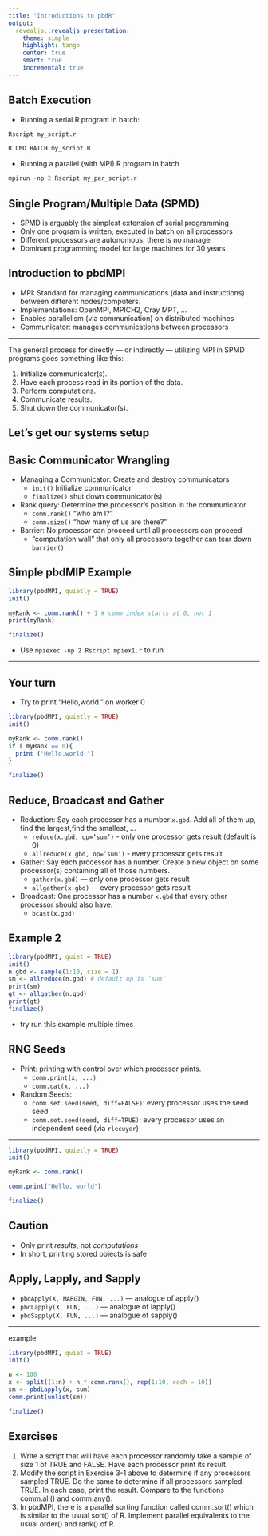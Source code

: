```yaml
---
title: "Introductions to pbdR"
output:
  revealjs::revealjs_presentation:
    theme: simple
    highlight: tango
    center: true
    smart: true
    incremental: true
---
```


## Batch Execution

- Running a serial R program in batch: 

```r
Rscript my_script.r 

R CMD BATCH my_script.R
```
- Running a parallel (with MPI) R program in batch

```r
mpirun -np 2 Rscript my_par_script.r
```

## Single Program/Multiple Data (SPMD)

- SPMD is arguably the simplest extension of serial programming
- Only one program is written, executed in batch on all processors
- Different processors are autonomous; there is no manager
- Dominant programming model for large machines for 30 years


## Introduction to pbdMPI

- MPI: Standard for managing communications (data and instructions) between different nodes/computers. 
- Implementations: OpenMPI, MPICH2, Cray MPT, ...
- Enables parallelism (via communication) on distributed machines
- Communicator: manages communications between processors 

---

The general process for directly — or indirectly — utilizing MPI in SPMD programs goes something like this: 

1. Initialize communicator(s). 
2. Have each process read in its portion of the data. 
3. Perform computations. 
4. Communicate results. 
5. Shut down the communicator(s).

## Let’s get our systems setup

## Basic Communicator Wrangling 

- Managing a Communicator:  Create and destroy communicators
    - `init()` Initialize communicator 
    - `finalize()` shut down communicator(s) 
- Rank query: Determine the processor’s position in the communicator
    -  `comm.rank()` “who am I?” 
    -  `comm.size()` “how many of us are there?” 
- Barrier: No processor can proceed until all processors can proceed
    - “computation wall” that only all processors together can tear down `barrier()`

## Simple pbdMIP Example

```r
library(pbdMPI, quietly = TRUE)
init()

myRank <- comm.rank() + 1 # comm index starts at 0, not 1
print(myRank)

finalize()
```
- Use `mpiexec -np 2 Rscript mpiex1.r` to run

---

## Your turn

- Try to print "Hello,world." on worker 0

```r
library(pbdMPI, quietly = TRUE)
init()

myRank <- comm.rank() 
if ( myRank == 0){
  print ("Hello,world.")
}

finalize()
```

## Reduce, Broadcast and Gather

- Reduction: Say each processor has a number `x.gbd`. Add all of them up, 
find the largest,find the smallest, ...
    - `reduce(x.gbd, op=’sum’)` - only one processor gets result (default is 0)
    - `allreduce(x.gbd, op=’sum’)` - every processor gets result
- Gather: Say each processor has a number. Create a new object on some processor(s)
containing all of those numbers.
    - `gather(x.gbd)` — only one processor gets result
    - `allgather(x.gbd)` — every processor gets result
- Broadcast: One processor has a number `x.gbd` that every other processor should also
have.
    - `bcast(x.gbd)`
    
    
## Example 2

```r
library(pbdMPI, quiet = TRUE)
init()
n.gbd <- sample(1:10, size = 1)
sm <- allreduce(n.gbd) # default op is ’sum’
print(sm)
gt <- allgather(n.gbd)
print(gt)
finalize()

```

- try run this example multiple times

## RNG Seeds

- Print: printing with control over which processor prints.
    - `comm.print(x, ...)`
    - `comm.cat(x, ...)`
- Random Seeds:
    - `comm.set.seed(seed, diff=FALSE)`: every processor uses the seed seed
    - `comm.set.seed(seed, diff=TRUE)`: every processor uses an independent seed (via `rlecuyer`)

---

```r
library(pbdMPI, quietly = TRUE)
init()

myRank <- comm.rank() 

comm.print("Hello, world")

finalize()
```

## Caution

- Only print *results*, not *computations*
- In short, printing stored objects is safe


## Apply, Lapply, and Sapply

- `pbdApply(X, MARGIN, FUN, ...)` — analogue of apply()
- `pbdLapply(X, FUN, ...)` — analogue of lapply()
- `pbdSapply(X, FUN, ...)` — analogue of sapply()

---

example

```r
library(pbdMPI, quiet = TRUE)
init()

n <- 100
x <- split((1:n) + n * comm.rank(), rep(1:10, each = 10))
sm <- pbdLapply(x, sum)
comm.print(unlist(sm))

finalize()
```

## Exercises

1. Write a script that will have each processor randomly take a sample of size 1 of TRUE and FALSE. Have each processor print its result.
2. Modify the script in Exercise 3-1 above to determine if any processors sampled TRUE. Do the same to determine if all processors sampled TRUE. In each case, print the result. Compare to the functions comm.all() and comm.any(). 
3. In pbdMPI, there is a parallel sorting function called comm.sort() which is similar to the usual sort() of R. Implement parallel equivalents to the usual order() and rank() of R.
